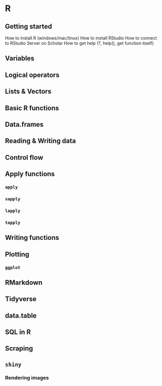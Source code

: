 # R {#r}

## Getting started {#getting-started-with-r}

How to install R (windows/mac/linux)
How to install RStudio
How to connect to RStudio Server on Scholar
How to get help (?, help(), get function itself)

## Variables {#r-variables}

## Logical operators {#r-logical-operators}

## Lists & Vectors {#r-lists-and-vectors}

## Basic R functions {#r-basic-functions}

## Data.frames {#r-data-frames}

## Reading & Writing data {#r-reading-and-writing-data}

## Control flow {#r-control-flow}

## Apply functions {#r-apply-functions}

### `apply` {#r-apply}

### `sapply` {#r-sapply}

### `lapply` {#r-lapply}

### `tapply` {#r-tapply}

## Writing functions {#r-writing-functions}

## Plotting {#r-plotting}

### `ggplot` {#r-ggplot}

## RMarkdown {#r-rmarkdown}

## Tidyverse {#r-tidyverse}

## data.table {#r-datatable}

## SQL in R {#r-sql}

## Scraping {#r-scraping}

## `shiny` {#r-shiny}

### Rendering images {#r-shiny-render-images}


